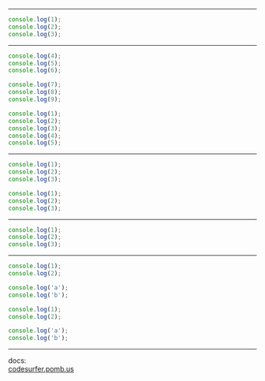 

<Intro />

---

<CodeSurfer>

```js 1,2[1,3:5,7],3
console.log(1);
console.log(2);
console.log(3);
```

</CodeSurfer>

---

<CodeSurfer>

```js
console.log(4);
console.log(5);
console.log(6);
```

```js 1
console.log(7);
console.log(8);
console.log(9);
```

```js
console.log(1);
console.log(2);
console.log(3);
console.log(4);
console.log(5);
```

</CodeSurfer>

---

<CodeSurfer>

```js 1 title="Title" subtitle="Look at the first line"
console.log(1);
console.log(2);
console.log(3);
```

```js 2 title="Title" subtitle="and now the second"
console.log(1);
console.log(2);
console.log(3);
```

</CodeSurfer>

---

<CodeSurfer theme={vsDark}>

```js title="Different theme"
console.log(1);
console.log(2);
console.log(3);
```

</CodeSurfer>

---

<CodeSurferColumns>

<Step subtitle="First Step">

```js
console.log(1);
console.log(2);
```

```js
console.log('a');
console.log('b');
```

</Step>

<Step subtitle="Second Step">

```js 2
console.log(1);
console.log(2);
```

```js 2
console.log('a');
console.log('b');
```

</Step>

</CodeSurferColumns>

---

docs:  
[codesurfer.pomb.us](https://codesurfer.pomb.us)
